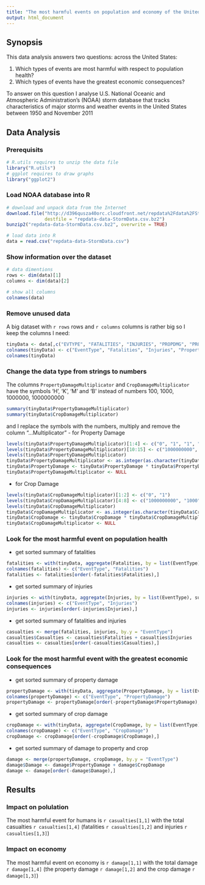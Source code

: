 ```yaml
---
title: "The most harmful events on population and economy of the United States"
output: html_document
---
```


## Synopsis

This data analysis answers two questions: across the United States:

1. Which types of events are most harmful with respect to population health?
2. Which types of events have the greatest economic consequences?

To answer on this question I analyse U.S. National Oceanic and Atmospheric Administration's (NOAA) storm database that tracks characteristics of major storms and weather events in the United States between 1950 and November 2011

## Data Analysis

### Prerequisits

```r
# R.utils requires to unzip the data file
library("R.utils")
# ggplot requires to draw graphs
library("ggplot2")
```

### Load NOAA database into R

```r
# download and unpack data from the Internet
download.file("http://d396qusza40orc.cloudfront.net/repdata%2Fdata%2FStormData.csv.bz2",
              destfile = "repdata-data-StormData.csv.bz2")
bunzip2("repdata-data-StormData.csv.bz2", overwrite = TRUE)

# load data into R
data = read.csv("repdata-data-StormData.csv")
```

### Show information over the dataset

```r
# data dimentions
rows <- dim(data)[1]
columns <- dim(data)[2]

# show all columns
colnames(data)
```

### Remove unused data

A big dataset with `r rows` rows and `r columns` columns is rather big so I keep the columns I need:
```r
tinyData <- data[,c("EVTYPE", "FATALITIES", "INJURIES", "PROPDMG", "PROPDMGEXP", "CROPDMG", "CROPDMGEXP")]
colnames(tinyData) <- c("EventType", "Fatalities", "Injuries", "PropertyDamage", "PropertyDamageMultiplicator", "CropDamage", "CropDamageMultiplicator")
colnames(tinyData)
```

### Change the data type from strings to numbers

The columns `PropertyDamageMultiplicator` and `CropDamageMultiplicator` have the symbols 'H', 'K', 'M' and 'B' instead of numbers 100, 1000, 1000000, 1000000000
```r
summary(tinyData$PropertyDamageMultiplicator)
summary(tinyData$CropDamageMultiplicator)
```

and I replace the symbols with the numbers, multiply and remove the column "...Multiplicator"
- for Property Damage
```r
levels(tinyData$PropertyDamageMultiplicator)[1:4] <- c("0", "1", "1", "1")
levels(tinyData$PropertyDamageMultiplicator)[10:15] <- c("1000000000", "100", "100", "1000", "1000000", "1000000")
levels(tinyData$PropertyDamageMultiplicator)
tinyData$PropertyDamageMultiplicator <- as.integer(as.character(tinyData$PropertyDamageMultiplicator))
tinyData$PropertyDamage <- tinyData$PropertyDamage * tinyData$PropertyDamageMultiplicator
tinyData$PropertyDamageMultiplicator <- NULL
```

- for Crop Damage
```r
levels(tinyData$CropDamageMultiplicator)[1:2] <- c("0", "1")
levels(tinyData$CropDamageMultiplicator)[4:8] <- c("1000000000", "1000", "1000", "1000000", "1000000")
levels(tinyData$CropDamageMultiplicator)
tinyData$CropDamageMultiplicator <- as.integer(as.character(tinyData$CropDamageMultiplicator))
tinyData$CropDamage <- tinyData$CropDamage * tinyData$CropDamageMultiplicator
tinyData$CropDamageMultiplicator <- NULL
```

### Look for the most harmful event on population health

- get sorted summary of fatalities
```r
fatalities <- with(tinyData, aggregate(Fatalities, by = list(EventType), sum))
colnames(fatalities) <- c("EventType", "Fatalities")
fatalities <- fatalities[order(-fatalities$Fatalities),]
```

- get sorted summary of injuries
```r
injuries <- with(tinyData, aggregate(Injuries, by = list(EventType), sum))
colnames(injuries) <- c("EventType", "Injuries")
injuries <- injuries[order(-injuries$Injuries),]
```

- get sorted summary of fatalities and injuries
```r
casualties <- merge(fatalities, injuries, by.y = "EventType")
casualties$Casualties <- casualties$Fatalities + casualties$Injuries
casualties <- casualties[order(-casualties$Casualties),]
```

### Look for the most harmful event with the greatest economic consequences

- get sorted summary of property damage
```r
propertyDamage <- with(tinyData, aggregate(PropertyDamage, by = list(EventType), sum))
colnames(propertyDamage) <- c("EventType", "PropertyDamage")
propertyDamage <- propertyDamage[order(-propertyDamage$PropertyDamage),]
```

- get sorted summary of crop damage
```r
cropDamage <- with(tinyData, aggregate(CropDamage, by = list(EventType), sum))
colnames(cropDamage) <- c("EventType", "CropDamage")
cropDamage <- cropDamage[order(-cropDamage$CropDamage),]
```

- get sorted summary of damage to property and crop
```r
damage <- merge(propertyDamage, cropDamage, by.y = "EventType")
damage$Damage <- damage$PropertyDamage + damage$CropDamage
damage <- damage[order(-damage$Damage),]
```

## Results

### Impact on polulation

The most harmful event for humans is `r casualties[1,1]` with the total casualties `r casualties[1,4]` (fatalities `r casualties[1,2]` and injuries `r casualties[1,3]`)

### Impact on economy

The most harmful event on economy is `r damage[1,1]` with the total damage `r damage[1,4]` (the property damage `r damage[1,2]` and the crop damage `r damage[1,3]`)

